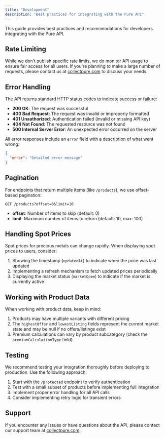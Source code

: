 ```yaml
---
title: "Development"
description: "Best practices for integrating with the Pure API"
---
```


This guide provides best practices and recommendations for developers integrating with the Pure API.

## Rate Limiting

While we don't publish specific rate limits, we do monitor API usage to ensure fair access for all users. If you're planning to make a large number of requests, please contact us at [collectpure.com](https://www.collectpure.com) to discuss your needs.

## Error Handling

The API returns standard HTTP status codes to indicate success or failure:

- **200 OK**: The request was successful
- **400 Bad Request**: The request was invalid or improperly formatted
- **401 Unauthorized**: Authentication failed (invalid or missing API key)
- **404 Not Found**: The requested resource was not found
- **500 Internal Server Error**: An unexpected error occurred on the server

All error responses include an `error` field with a description of what went wrong:

```json
{
  "error": "Detailed error message"
}
```

## Pagination

For endpoints that return multiple items (like `/products`), we use offset-based pagination:

```
GET /products?offset=0&limit=10
```

- **offset**: Number of items to skip (default: 0)
- **limit**: Maximum number of items to return (default: 10, max: 100)

## Handling Spot Prices

Spot prices for precious metals can change rapidly. When displaying spot prices to users, consider:

1. Showing the timestamp (`updatedAt`) to indicate when the price was last updated
2. Implementing a refresh mechanism to fetch updated prices periodically
3. Displaying the market status (`marketOpen`) to indicate if the market is currently active

## Working with Product Data

When working with product data, keep in mind:

1. Products may have multiple variants with different pricing
2. The `highestOffer` and `lowestListing` fields represent the current market state and may be null if no offers/listings exist
3. Premium calculations can vary by product subcategory (check the `premiumCalculationType` field)

## Testing

We recommend testing your integration thoroughly before deploying to production. Use the following approach:

1. Start with the `/protected` endpoint to verify authentication
2. Test with a small subset of products before implementing full integration
3. Implement proper error handling for all API calls
4. Consider implementing retry logic for transient errors

## Support

If you encounter any issues or have questions about the API, please contact our support team at [collectpure.com](https://www.collectpure.com).
